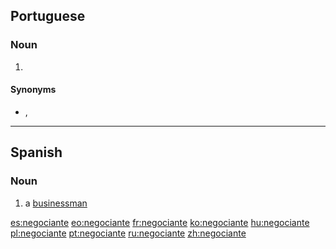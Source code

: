 ==Portuguese==

===Noun===
{{pt-noun|mf}}

# {{l|en|businessman}} {{gloss|someone who works at a commercial institution}}

====Synonyms====
* {{l|pt|empresário}}, {{l|pt|homem de negócios}}

----

==Spanish==

===Noun===
{{es-noun|mf|negociantes}}

# a [[businessman]]

[[es:negociante]]
[[eo:negociante]]
[[fr:negociante]]
[[ko:negociante]]
[[hu:negociante]]
[[pl:negociante]]
[[pt:negociante]]
[[ru:negociante]]
[[zh:negociante]]
